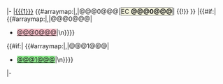 |-
|[[{{{1}}}]]
{{#arraymap:{{{4}}}|,|@@@0@@@|<span style="background-color:beige;border:1px solid gray;">EC '''@@@0@@@'''</span>| {{!}} }}
|{{#if:{{{2}}}|
{{#arraymap:{{{2}}}|,|@@@0@@@|
* <span style="background-color:pink;">[[@@@0@@@]]</span>|\n}}}}
{{#if:{{{3}}}|
{{#arraymap:{{{3}}}|,|@@@1@@@|
* <span style="background-color:lightgreen;">[[@@@1@@@]]</span>|\n}}}}
|-
